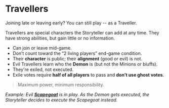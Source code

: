 # Travellers

Joining late or leaving early? You can still play -- as a Traveller.

Travellers are special characters the Storyteller can add at any time. They have strong abilities, but gain little or no information.

- Can join or leave mid-game.
- Don’t count toward the “2 living players” end-game condition.
- Their **character** is public; their **alignment** (good or evil) is not.
- Evil Travellers learn who the **Demon** is (but not the Minions or bluffs).
- They're exiled, not executed.
- Exile votes require **half of all players** to pass and **don’t use ghost votes**.

> Maximum power, minimum responsibility.

_Example: Evil [**Scapegoat**](https://wiki.bloodontheclocktower.com/Scapegoat) is in play. As the Demon gets executed, the Storyteller decides to execute the Scapegoat instead._
